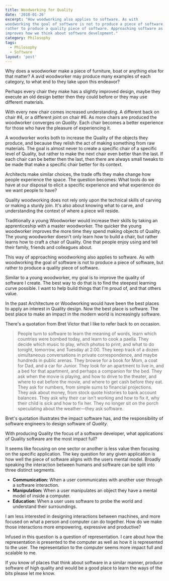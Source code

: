```yaml
---
title: Woodworking for Quality
date: '2018-01-26'
excerpt: "How woodworking also applies to software. As with
woodworking the goal of software is not to produce a piece of software, but
rather to produce a quality piece of software. Approaching software as a craft
improves how we think about software development."
category: Philosophy
tags:
  - Philosophy
  - Software
layout: 'post'
---
```


Why does a woodworker make a piece of furniture, boat or anything else for that
matter? A avid woodworker may produce many examples of each category, to what
end to they take upon this endeavor?

Perhaps every chair they make has a slightly improved design, maybe they execute
an old design better then they could before or they may use different materials.

With every new chair comes increased understanding. A different back on chair
\#4, or a different joint on chair \#6. As more chairs are produced the woodworker
converges on _Quality_. Each chair becomes a better experience for those who
have the pleasure of experiencing it.

A woodworker works both to increase the Quality of the objects they produce, and
because they relish the act of making something from raw materials. The goal is
almost never to create a specific chair of a specific level of Quality, but
rather to make the next chair even better than the last. If each chair can be
better then the last, then there are always small tweaks to be made that make a
specific chair better for its context.

Architects make similar choices, the trade offs they make change how people
experience the space. The question becomes: What tools do we have at our disposal
to elicit a specific experience and what experience do we want people to have?

Quality woodworking does not rely only upon the technical skills of carving or
making a sturdy join. It's also about knowing what to carve, and understanding
the context of where a piece will reside.

Traditionally a young Woodworker would increase their skills by taking an
apprenticeship with a master woodworker. The quicker the young woodworker
improves the more time they spend making objects of Quality. The young
woodworker doesn't only learn how to build a chair, but rather learns how to
craft a chair of Quality. One that people enjoy using and tell their family,
friends and colleagues about.

This way of approaching woodworking also applies to software. As with
woodworking the goal of software is not to produce a piece of software, but
rather to produce a quality piece of software.

Similar to a young woodworker, my goal is to improve the quality of software I
create. The best way to do that is to find the steepest learning curve possible.
I want to help build things that I'm proud of, and that others value.

In the past Architecture or Woodworking would have been the best places to apply
an interest in Quality design. Now the best place is software. The best place to
make an impact in the modern world is increasingly software.

There's a quotation from Bret Victor that I like to refer back to on occasion.

> People turn to software to learn the meaning of words, learn which countries
> were bombed today, and learn to cook a paella. They decide which music to
> play, which photos to print, and what to do tonight, tomorrow, and Tuesday at
> 2:00. They keep track of a dozen simultaneous conversations in private
> correspondence, and maybe hundreds in public arenas. They browse for a book
> for Mom, a coat for Dad, and a car for Junior. They look for an apartment to
> live in, and a bed for that apartment, and perhaps a companion for the bed.
> They ask when the movie is playing, and how to drive to the theater, and where
> to eat before the movie, and where to get cash before they eat. They ask for
> numbers, from simple sums to financial projections. They ask about money, from
> stock quote histories to bank account balances. They ask why their car isn’t
> working and how to fix it, why their child is sick and how to fix her. They no
> longer sit on the porch speculating about the weather—they ask software.

Bret's quotation illustrates the impact software has, and the responsibility of
software engineers to design software of _Quality_.

With producing Quality the focus of a software developer, what applications of Quality
software are the most impact full?

It seems like focusing on one sector or another is less value then focusing on
the specific application. The key question for any given application is how well
the piece of software aligns with the users mental model. Broadly speaking
the interaction between humans and software can be split into three distinct
segments.

- **Communication:**
  When a user communicates with another user through a software interaction.
- **Manipulation:**
  When a user manipulates an object they have a mental model of inside a
  computer.
- **Education:**
  When a user uses software to probe the world and understand their
  surroundings.

I am less interested in designing interactions between machines, and more
focused on what a person and computer can do together. How do we make those
interactions more empowering, expressive and productive?

Infused in this question is a question of representation. I care about how the
representation is presented to the computer as well as how it is represented to
the user. The representation to the computer seems more impact full and scalable
to me.

If you know of places that think about software in a similar manner, produce
software of high quality and would be a good place to learn the ways of the bits
please let me know.
